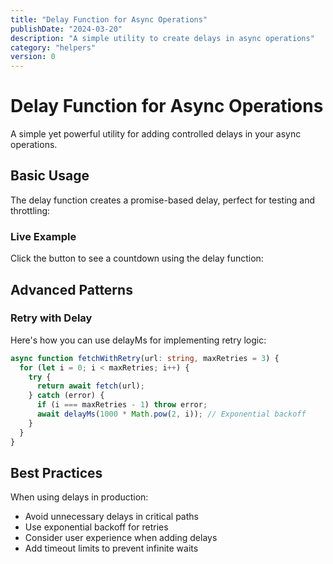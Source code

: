 ```yaml
---
title: "Delay Function for Async Operations"
publishDate: "2024-03-20"
description: "A simple utility to create delays in async operations"
category: "helpers"
version: 0
---
```



# Delay Function for Async Operations

A simple yet powerful utility for adding controlled delays in your async operations.

## Basic Usage

The delay function creates a promise-based delay, perfect for testing and throttling:

<CodeSnippet file="async-delay.ts" />

### Live Example

Click the button to see a countdown using the delay function:

<Example component="delay-example" />

## Advanced Patterns

### Retry with Delay

Here's how you can use delayMs for implementing retry logic:

```typescript
async function fetchWithRetry(url: string, maxRetries = 3) {
  for (let i = 0; i < maxRetries; i++) {
    try {
      return await fetch(url);
    } catch (error) {
      if (i === maxRetries - 1) throw error;
      await delayMs(1000 * Math.pow(2, i)); // Exponential backoff
    }
  }
}
```

## Best Practices

When using delays in production:
- Avoid unnecessary delays in critical paths
- Use exponential backoff for retries
- Consider user experience when adding delays
- Add timeout limits to prevent infinite waits
